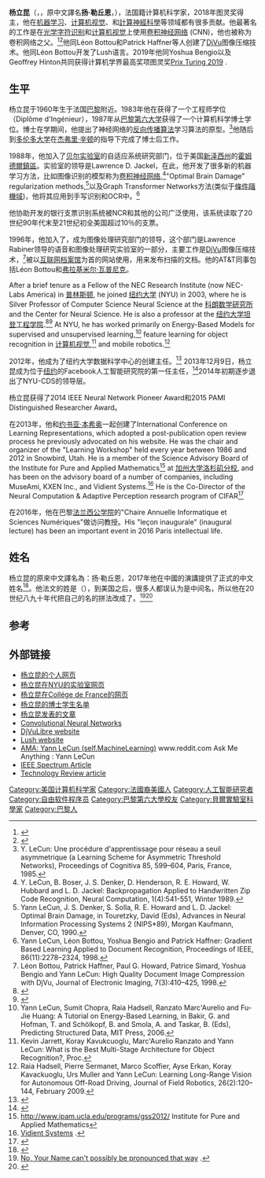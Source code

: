 {{Infobox scientist
| name              = 杨立昆
| image = Yann LeCun at the University of Minnesota.jpg
| birth_date        = {{birth date and age|1960|07|08}}
| birth_place       = {{FRA}}[[巴黎|巴黎]]
| workplaces        = [[纽约大学|纽约大学]]<br>[https://research.facebook.com/ai Facebook人工智能研究院]
| alma_mater        = {{link-fr|巴黎高等电子与电气工程师学校|ESIEE Paris}}<br />[[巴黎第六大学|皮埃尔和玛丽·居里大学]]
| thesis_title      = Modeles connexionnistes de l'apprentissage (connectionist learning models)
| thesis_year       = 1987
| doctoral_advisor  = Maurice Milgram
| known_for         = [[深度学习|深度学习]]
| website           = {{URL|http://yann.lecun.com/}}
}}

'''杨立昆'''（{{lang-fr|'''Yann Le Cun'''}}，{{lang-en|'''Yann LeCun'''}}，原中文譯名'''扬·勒丘恩'''，{{bd|1960年|7月8日|||CatIdx=LeCun, Yann}}），法国籍计算机科学家，2018年图灵奖得主，他在[[机器学习|机器学习]]、[[计算机视觉|计算机视觉]]、{{le|移动机器人|Mobile robot}}和[[計算神經科學|計算神經科學]]等领域都有很多贡献。他最著名的工作是在[[光学字符识别|光学字符识别]]和[[计算机视觉|计算机视觉]]上使用[[卷积神经网络|卷积神经网络]] (CNN)，他也被称为卷积网络之父。<ref>{{Cite web |url=http://blog.kaggle.com/2014/12/22/convolutional-nets-and-cifar-10-an-interview-with-yan-lecun/ |title=''Convolutional Nets and CIFAR-10: An Interview with Yann LeCun''. |access-date=2016-08-31 |archive-date=2015-12-22 |archive-url=https://web.archive.org/web/20151222173245/http://blog.kaggle.com/2014/12/22/convolutional-nets-and-cifar-10-an-interview-with-yan-lecun/ |dead-url=no }}</ref><ref>{{Cite journal|title=Gradient-based learning applied to document recognition|url=http://yann.lecun.com/exdb/publis/pdf/lecun-01a.pdf|last=LeCun|first=Yann|journal=Proceedings of the IEEE|accessdate=16 November 2013|issue=11|doi=10.1109/5.726791|year=1998|volume=86|pages=2278–2324|last3=Yoshua Bengio|last4=Patrick Haffner|archive-date=2021-07-03|archive-url=https://web.archive.org/web/20210703162035/http://yann.lecun.com/exdb/publis/pdf/lecun-01a.pdf|dead-url=no}}</ref>他同Léon Bottou和Patrick Haffner等人创建了[[DjVu|DjVu]]图像压缩技术。他同Léon Bottou开发了Lush语言。2019年他同Yoshua Bengio以及Geoffrey Hinton共同获得计算机学界最高奖项图灵奖[https://fr.wikipedia.org/wiki/Prix_Turing Prix Turing 2019] {{Wayback|url=https://fr.wikipedia.org/wiki/Prix_Turing |date=20211220104159 }}.

== 生平 ==
杨立昆于1960年生于法国[[巴黎|巴黎]]附近。1983年他在{{link-fr|巴黎高等电子与电气工程师学校|ESIEE Paris}}获得了一个工程师学位（Diplôme d'Ingénieur），1987年从[[巴黎第六大学|巴黎第六大学]]获得了一个计算机科学博士学位。博士在学期间，他提出了神经网络的[[反向传播算法|反向传播算法]]学习算法的原型。<ref>Y. LeCun: Une procédure d'apprentissage pour réseau a seuil asymmetrique (a Learning Scheme for Asymmetric Threshold Networks), Proceedings of Cognitiva 85, 599–604, Paris, France, 1985.</ref>他随后到[[多伦多大学|多伦多大学]]在[[杰弗里·辛顿|杰弗里·辛顿]]的指导下完成了博士后工作。

1988年，他加入了[[贝尔实验室|贝尔实验室]]的自适应系统研究部门，位于美国[[新泽西州|新泽西州]]的[[霍姆德爾鎮區_(紐澤西州)|霍姆德爾鎮區]]。实验室的领导是Lawrence D. Jackel，在此，他开发了很多新的机器学习方法，比如图像识别的模型称为[[卷积神经网络|卷积神经网络]],<ref>Y. LeCun, B. Boser, J. S. Denker, D. Henderson, R. E. Howard, W. Hubbard and L. D. Jackel: Backpropagation Applied to Handwritten Zip Code Recognition, Neural Computation, 1(4):541-551, Winter 1989.</ref>"Optimal Brain Damage" regularization methods,<ref>Yann LeCun, J. S. Denker, S. Solla, R. E. Howard and L. D. Jackel: Optimal Brain Damage, in Touretzky, David (Eds), Advances in Neural Information Processing Systems 2 (NIPS*89), Morgan Kaufmann, Denver, CO, 1990.</ref>以及Graph Transformer Networks方法(类似于[[條件隨機域|條件隨機域]])，他将其应用到手写识别和OCR中。<ref>Yann LeCun, Léon Bottou, Yoshua Bengio and Patrick Haffner: Gradient Based Learning Applied to Document Recognition, Proceedings of IEEE, 86(11):2278–2324, 1998.</ref>

他协助开发的银行支票识别系统被NCR和其他的公司广泛使用，该系统读取了20世纪90年代末至21世纪初全美国超过10％的支票。

1996年，他加入了{{le|AT&T实验室|AT&T Labs}}，成为图像处理研究部门的领导，这个部门是Lawrence Rabiner领导的语音和图像处理研究实验室的一部分，主要工作是[[DjVu|DjVu]]图像压缩技术，<ref>Léon Bottou, Patrick Haffner, Paul G. Howard, Patrice Simard, Yoshua Bengio and Yann LeCun: High Quality Document Image Compression with DjVu, Journal of Electronic Imaging, 7(3):410–425, 1998.</ref>被以[[互联网档案馆|互联网档案馆]]为首的网站使用，用来发布扫描的文档。他的AT&T同事包括Léon Bottou和[[弗拉基米尔·瓦普尼克|弗拉基米尔·瓦普尼克]]。

{{TransH}}
After a brief tenure as a Fellow of the NEC Research Institute (now NEC-Labs America) in [[普林斯顿_(新泽西州)|普林斯顿]], he joined [[纽约大学|纽约大学]] (NYU) in 2003, where he is Silver Professor of Computer Science Neural Science at the [[科朗数学研究所|科朗数学研究所]] and the Center for Neural Science. He is also a professor at the [[纽约大学坦登工程学院|纽约大学坦登工程学院]].<ref>{{Cite web|url=http://www.poly.edu/academics/departments/electrical/people|title=People - Electrical and Computer Engineering|accessdate=13 March 2013|publisher=Polytechnic Institute of New York University|archive-date=2013-12-05|archive-url=https://web.archive.org/web/20131205044700/http://www.poly.edu/academics/departments/electrical/people|dead-url=no}}</ref><ref>{{Cite web |url=http://yann.lecun.com/ |title=存档副本 |access-date=2016-08-31 |archive-date=2017-04-01 |archive-url=https://web.archive.org/web/20170401163133/http://yann.lecun.com/ |dead-url=no }}</ref> At NYU, he has worked primarily on Energy-Based Models for supervised and unsupervised learning,<ref>Yann LeCun, Sumit Chopra, Raia Hadsell, Ranzato Marc'Aurelio and Fu-Jie Huang: A Tutorial on Energy-Based Learning, in Bakir, G. and Hofman, T. and Schölkopf, B. and Smola, A. and Taskar, B. (Eds), Predicting Structured Data, MIT Press, 2006.</ref> feature learning for object recognition in [[计算机视觉|计算机视觉]],<ref>Kevin Jarrett, Koray Kavukcuoglu, Marc'Aurelio Ranzato and Yann LeCun: What is the Best Multi-Stage Architecture for Object Recognition?, Proc. </ref> and mobile robotics.<ref>Raia Hadsell, Pierre Sermanet, Marco Scoffier, Ayse Erkan, Koray Kavackuoglu, Urs Muller and Yann LeCun: Learning Long-Range Vision for Autonomous Off-Road Driving, Journal of Field Robotics, 26(2):120–144, February 2009.</ref>
{{TransF}}

2012年，他成为了纽约大学数据科学中心的创建主任。<ref>{{Cite web |url=http://cds.nyu.edu/ |title=存档副本 |access-date=2021-12-29 |archive-date=2013-05-11 |archive-url=https://web.archive.org/web/20130511195616/http://cds.nyu.edu/ |dead-url=no }}</ref> 2013年12月9日，杨立昆成为位于[[纽约|纽约]]的Facebook人工智能研究院的第一任主任，<ref>{{Cite web |url=https://www.facebook.com/yann.lecun/posts/10151728212367143 |title=存档副本 |access-date=2016-08-31 |archive-date=2021-02-24 |archive-url=https://web.archive.org/web/20210224092155/https://www.facebook.com/yann.lecun/posts/10151728212367143 |dead-url=no }}</ref>2014年初期逐步退出了NYU-CDS的领导层。

杨立昆获得了2014 IEEE Neural Network Pioneer Award和2015 PAMI Distinguished Researcher Award。

{{TransH}}
在2013年，他和[[约书亚·本希奥|约书亚·本希奥]]一起创建了International Conference on Learning Representations, which adopted a post-publication open review process he previously advocated on his website. He was the chair and organizer of the "Learning Workshop" held every year between 1986 and 2012 in Snowbird, Utah. He is a member of the Science Advisory Board of the Institute for Pure and Applied Mathematics<ref>http://www.ipam.ucla.edu/programs/gss2012/ {{Wayback|url=http://www.ipam.ucla.edu/programs/gss2012/ |date=20140811124923 }} Institute for Pure and Applied Mathematics</ref> at [[加州大学洛杉矶分校|加州大学洛杉矶分校]], and has been on the advisory board of a number of companies, including MuseAmi, KXEN Inc., and Vidient Systems.<ref>[http://www.vidient.com/ Vidient Systems] {{Wayback|url=http://www.vidient.com/ |date=20200223060707 }}.</ref> He is the Co-Director of the Neural Computation & Adaptive Perception research program of CIFAR<ref>{{Cite web|url=http://www.cifar.ca/yann-lecun|title=Neural Computation & Adaptive Perception Advisory Committee Yann LeCun|accessdate=16 December 2013|publisher=CIFAR|archive-date=2016-04-08|archive-url=https://web.archive.org/web/20160408212852/http://www.cifar.ca/yann-lecun/|dead-url=no}}</ref>
{{TransF}}

在2016年，他在巴黎[[法兰西公学院|法兰西公学院]]的"Chaire Annuelle Informatique et Sciences Numériques"做访问教授。His "leçon inaugurale" (inaugural lecture) has been an important event in 2016 Paris intellectual life.

==姓名==
杨立昆的原來中文譯名為：扬·勒丘恩，2017年他在中國的演講提供了正式的中文姓名<ref>{{Cite web|title=Yann LeCun清华演讲|url=http://36kr.com/p/1721431785473|access-date=2021-05-31|date=2017-03-23|work=36kr|publisher=36氪|language=zh|archive-date=2021-06-02|archive-url=https://web.archive.org/web/20210602230048/https://36kr.com/p/1721431785473|dead-url=no}}</ref>。他法文的姓是（{{lang|fr|Le Cun}}），到美国之后，很多人都误认为{{lang|fr|Le}}是中间名，所以他在20世纪八九十年代把自己的名的拼法改成了{{lang|en|LeCun}}。<ref>[http://yann.lecun.com/ex/fun/index.html#gellman No, Your Name can't possibly be pronounced that way] {{Wayback|url=http://yann.lecun.com/ex/fun/index.html#gellman |date=20201109012531 }}.</ref><ref>{{Cite news|title=La leçon d’un maître de l’intelligence artificielle au Collège de France|url=https://www.lemonde.fr/sciences/article/2016/02/04/la-lecon-d-un-maitre-de-l-intelligence-artificielle_4859368_1650684.html|newspaper=Le Monde.fr|date=2016-02-04|accessdate=2021-05-31|language=fr|work=|publisher=[[世界报_(法国)|世界报]]|archive-date=2021-11-03|archive-url=https://web.archive.org/web/20211103051428/https://www.lemonde.fr/sciences/article/2016/02/04/la-lecon-d-un-maitre-de-l-intelligence-artificielle_4859368_1650684.html|dead-url=no}}</ref>

== 参考 ==
{{Reflist|2}}

== 外部链接 ==
* [http://yann.lecun.com 杨立昆的个人网页] {{Wayback|url=http://yann.lecun.com/ |date=20170401163133 }}
* [http://www.cs.nyu.edu/~yann 杨立昆在NYU的实验室网页] {{Wayback|url=http://www.cs.nyu.edu/~yann |date=20170920045631 }}
* [http://www.college-de-france.fr/site/yann-lecun/ 杨立昆在Collége de France的网页] {{Wayback|url=http://www.college-de-france.fr/site/yann-lecun/ |date=20210308001853 }}
* [http://phdtree.org/scholar/lecun-yann/ 杨立昆的博士学生名单]{{dead link|date=2017年12月 |bot=InternetArchiveBot |fix-attempted=yes }}
* [http://yann.lecun.com/exdb/publis/ 杨立昆发表的文章] {{Wayback|url=http://yann.lecun.com/exdb/publis/ |date=20201031192838 }}
* [http://yann.lecun.com/exdb/lenet/ Convolutional Neural Networks] {{Wayback|url=http://yann.lecun.com/exdb/lenet/ |date=20210224225707 }}
* [http://djvu.sf.net/ DjVuLibre website] {{Wayback|url=http://djvu.sf.net/ |date=20110213055835 }}
* [http://lush.sf.net/ Lush website] {{Wayback|url=http://lush.sf.net/ |date=20081201092318 }}
* [http://www.reddit.com/r/MachineLearning/comments/25lnbt/ama_yann_lecun AMA: Yann LeCun (self.MachineLearning)] {{Wayback|url=http://www.reddit.com/r/MachineLearning/comments/25lnbt/ama_yann_lecun |date=20210316062704 }} www.reddit.com Ask Me Anything : Yann LeCun
* [http://spectrum.ieee.org/automaton/robotics/artificial-intelligence/facebook-ai-director-yann-lecun-on-deep-learning IEEE Spectrum Article] {{Wayback|url=http://spectrum.ieee.org/automaton/robotics/artificial-intelligence/facebook-ai-director-yann-lecun-on-deep-learning |date=20210308145030 }}
* [http://www.technologyreview.com/featuredstory/540001/teaching-machines-to-understand-us Technology Review article] {{Wayback|url=http://www.technologyreview.com/featuredstory/540001/teaching-machines-to-understand-us |date=20151215171546 }}

{{图灵奖获得者}}

{{Authority control}}
{{DEFAULTSORT: LeCun, Yann}}
[[Category:美国计算机科学家|Category:美国计算机科学家]]
[[Category:法國裔美國人|Category:法國裔美國人]]
[[Category:人工智能研究者|Category:人工智能研究者]]
[[Category:自由软件程序员|Category:自由软件程序员]]
[[Category:巴黎第六大學校友|Category:巴黎第六大學校友]]
[[Category:貝爾實驗室科學家|Category:貝爾實驗室科學家]]
[[Category:巴黎人|Category:巴黎人]]